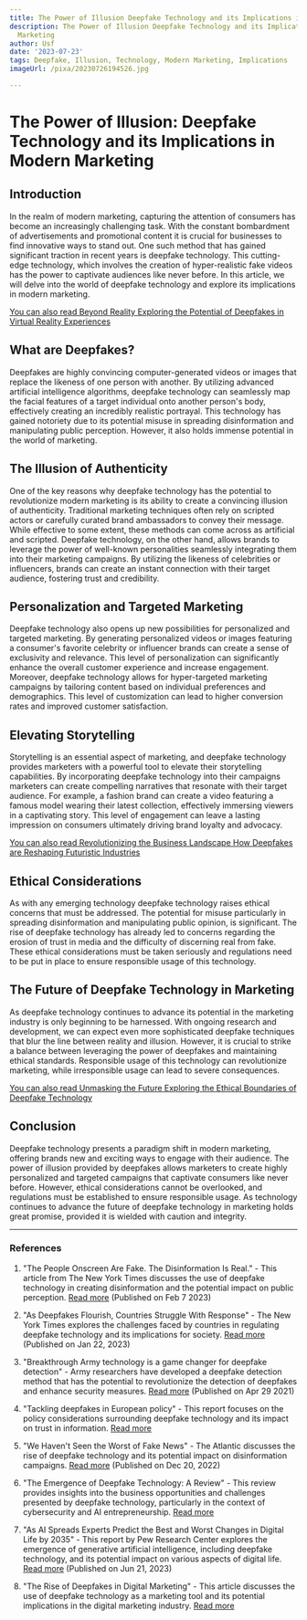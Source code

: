 ```yaml
---
title: The Power of Illusion Deepfake Technology and its Implications in Modern Marketing
description: The Power of Illusion Deepfake Technology and its Implications in Modern
  Marketing
author: Usf
date: '2023-07-23'
tags: Deepfake, Illusion, Technology, Modern Marketing, Implications
imageUrl: /pixa/20230726194526.jpg

---
```

# The Power of Illusion: Deepfake Technology and its Implications in Modern  Marketing

## Introduction

In the realm of modern marketing, capturing the attention of consumers has become an increasingly  challenging task. With the constant bombardment  of advertisements and promotional content it is crucial for businesses to find innovative ways to stand out. One such method that has gained significant traction in recent years is deepfake technology. This cutting-edge technology, which involves the creation of hyper-realistic fake videos has the power to captivate audiences like never before. In this article, we will delve into the world of deepfake technology and explore its implications  in modern  marketing.

[You can also read Beyond  Reality Exploring the  Potential of Deepfakes in Virtual Reality Experiences](Beyond%20Reality%20Exploring%20the%20Potential%20of%20Deepfakes%20in%20Virtual%20Reality%20Experiences)


## What  are  Deepfakes?

Deepfakes are  highly convincing computer-generated videos or images that  replace  the likeness of one person with another. By  utilizing advanced artificial intelligence algorithms,  deepfake  technology can  seamlessly map the facial features  of a target individual onto another person's body, effectively creating  an incredibly realistic portrayal. This technology has gained notoriety due to  its potential misuse in spreading disinformation and manipulating public  perception. However, it also holds immense potential in  the world of marketing.

## The Illusion of Authenticity

One  of the key reasons why deepfake technology has the potential  to  revolutionize modern  marketing  is its ability to  create a convincing  illusion of authenticity. Traditional  marketing techniques often rely on scripted actors or carefully curated brand ambassadors to convey their message. While effective  to some extent, these methods can come across as artificial and  scripted. Deepfake technology, on  the other hand, allows brands to leverage  the power of well-known personalities  seamlessly integrating them into their marketing  campaigns. By  utilizing the likeness of celebrities or influencers, brands can create an  instant connection with their target audience,  fostering trust and credibility.

## Personalization  and Targeted Marketing

Deepfake technology also opens  up new possibilities for personalized and targeted marketing. By generating personalized videos or images featuring a consumer's favorite celebrity or influencer brands can create a sense of exclusivity and relevance. This level of personalization can significantly enhance the overall customer experience  and increase engagement. Moreover,  deepfake technology allows for  hyper-targeted marketing campaigns  by tailoring content based on individual preferences and demographics. This level of customization can lead to higher conversion rates and improved customer satisfaction.

##  Elevating Storytelling

Storytelling is an essential aspect  of marketing, and deepfake technology provides marketers with a powerful tool to elevate their storytelling capabilities. By incorporating deepfake technology  into their campaigns marketers can create compelling narratives that resonate with their target audience.  For example, a fashion  brand can create a video featuring a famous model wearing their latest collection, effectively immersing viewers in a captivating  story. This level  of engagement can leave a lasting impression on consumers ultimately driving brand loyalty and advocacy.

[You can also read Revolutionizing  the Business Landscape How Deepfakes  are Reshaping Futuristic Industries](Revolutionizing%20the%20Business%20Landscape%20How%20Deepfakes%20are%20Reshaping%20Futuristic%20Industries)


## Ethical Considerations

As with any emerging technology  deepfake technology raises ethical concerns that  must be addressed. The potential for misuse particularly  in  spreading disinformation and  manipulating public  opinion, is significant.  The rise of deepfake technology has already led to concerns regarding the erosion of  trust in  media and the difficulty of discerning real from fake. These ethical considerations must be taken seriously and regulations need to be put in place to ensure responsible usage of this technology.

## The Future of Deepfake Technology in Marketing

As deepfake technology continues to advance its potential in the marketing industry is only beginning to be harnessed. With ongoing research and  development, we can expect even more sophisticated deepfake techniques that blur the line  between reality and  illusion. However, it is crucial to strike a balance between leveraging the power of deepfakes and maintaining ethical standards. Responsible usage of this technology can revolutionize marketing,  while  irresponsible  usage  can lead to severe consequences.

[You can also read Unmasking the Future Exploring the Ethical Boundaries of Deepfake Technology](Unmasking%20the%20Future%20Exploring%20the%20Ethical%20Boundaries%20of%20Deepfake%20Technology)


## Conclusion

Deepfake technology presents a paradigm shift in modern  marketing, offering brands new and exciting ways to engage with their audience. The power of illusion provided by deepfakes allows marketers to create highly personalized and targeted campaigns that  captivate consumers  like never before. However, ethical considerations cannot be overlooked, and regulations must  be established  to ensure responsible usage. As technology continues to advance the future of deepfake technology in marketing holds great promise, provided it is wielded with caution and integrity.

---

### References

1. "The People Onscreen Are Fake. The Disinformation Is Real." - This article from The New York Times discusses the use of deepfake technology in creating disinformation and the potential impact on public perception. [Read more](https://www.nytimes.com/2023/02/07/technology/artificial-intelligence-training-deepfake.html) (Published on  Feb 7 2023)

2. "As Deepfakes  Flourish, Countries Struggle With Response" - The New York Times explores the challenges faced by countries in regulating deepfake technology and its implications for society. [Read more](https://www.nytimes.com/2023/01/22/business/media/deepfake-regulation-difficulty.html) (Published on Jan  22, 2023)

3. "Breakthrough Army technology is  a game changer for deepfake detection" - Army researchers have developed a deepfake detection  method that has the potential  to revolutionize the detection of deepfakes  and enhance security measures. [Read more](https://www.army.mil/article/245728/breakthrough_army_technology_is_a_game_changer_for_deepfake_detection) (Published on  Apr 29 2021)

4. "Tackling deepfakes in European policy" - This report focuses  on the policy  considerations surrounding deepfake technology  and its  impact on trust in information. [Read more](https://www.europarl.europa.eu/RegData/etudes/STUD/2021/690039/EPRS_STU(2021)690039_EN.pdf)

5. "We Haven't Seen the Worst of  Fake News"  -  The Atlantic discusses the rise  of deepfake technology and its potential impact on disinformation campaigns. [Read more](https://www.theatlantic.com/technology/archive/2022/12/deepfake-synthetic-media-technology-rise-disinformation/672519/) (Published on Dec 20, 2022)

6. "The Emergence of Deepfake Technology:  A Review" - This review provides insights into the business opportunities  and challenges presented by deepfake technology, particularly in  the context of cybersecurity and AI  entrepreneurship. [Read more](https://timreview.ca/article/1282)

7. "As AI Spreads Experts Predict the Best and Worst Changes  in Digital Life by 2035" - This report by Pew  Research Center explores the emergence of generative artificial intelligence,  including deepfake  technology, and its potential impact on various aspects of digital life. [Read more](https://www.pewresearch.org/internet/wp-content/uploads/sites/9/2023/06/PI_2023.06.21_Best-Worst-Digital-Life_2035_FINAL.pdf) (Published on Jun 21, 2023)

8. "The Rise of Deepfakes in Digital Marketing" - This article discusses the use of deepfake technology as  a marketing tool and its potential implications in the digital marketing industry. [Read  more](https://www.loop-digital.co.uk/the-rise-of-deepfake-technology/)